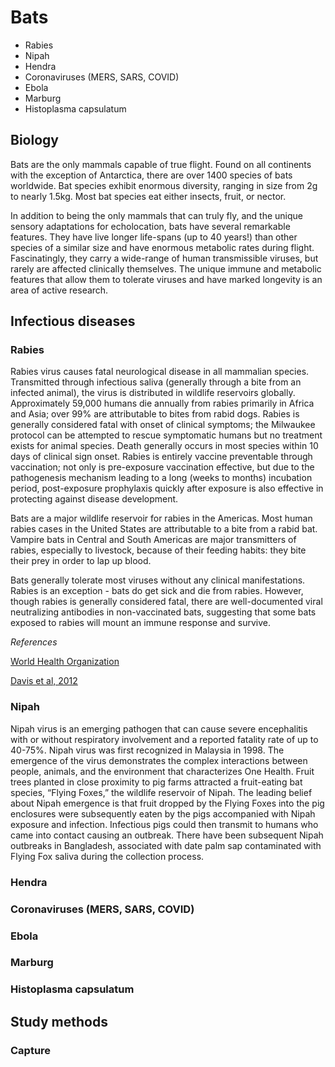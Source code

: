 # Bats

::: {.callout-note title="Infections"}
-   Rabies
-   Nipah
-   Hendra
-   Coronaviruses (MERS, SARS, COVID)
-   Ebola
-   Marburg
-   Histoplasma capsulatum
:::

<!--# good ref: www.nature.com/articles/cddiscovery201648 -->

## Biology

Bats are the only mammals capable of true flight. 
Found on all continents with the exception of Antarctica, there are over 1400 
species of bats worldwide. 
Bat species exhibit enormous diversity, ranging in size from 2g to nearly 1.5kg. 
Most bat species eat either insects, fruit, or nector.

::: {.callout-note title="Fun fact"}
In addition to being the only mammals that can truly fly, and the unique sensory 
adaptations for echolocation, bats have several remarkable features. 
They have live longer life-spans (up to 40 years!) than other species of a 
similar size and have enormous metabolic rates during flight. 
Fascinatingly, they carry a wide-range of human transmissible viruses, but 
rarely are affected clinically themselves. 
The unique immune and metabolic features that allow them to tolerate viruses 
and have marked longevity is an area of active research.
:::

## Infectious diseases

### Rabies

Rabies virus causes fatal neurological disease in all mammalian species. 
Transmitted through infectious saliva (generally through a bite from an infected 
animal), the virus is distributed in wildlife reservoirs globally. 
Approximately 59,000 humans die annually from rabies primarily in Africa and 
Asia; over 99% are attributable to bites from rabid dogs. 
Rabies is generally considered fatal with onset of clinical symptoms; the 
Milwaukee protocol can be attempted to rescue symptomatic humans but no 
treatment exists for animal species. 
Death generally occurs in most species within 10 days of clinical sign onset. 
Rabies is entirely vaccine preventable through vaccination; not only is 
pre-exposure vaccination effective, but due to the pathogenesis mechanism 
leading to a long (weeks to months) incubation period, post-exposure prophylaxis 
quickly after exposure is also effective in protecting against disease 
development.

Bats are a major wildlife reservoir for rabies in the Americas. 
Most human rabies cases in the United States are attributable to a bite from a 
rabid bat. 
Vampire bats in Central and South Americas are major transmitters of rabies, 
especially to livestock, because of their feeding habits: they bite their prey 
in order to lap up blood.

::: {.callout-note title="Fun fact"}
Bats generally tolerate most viruses without any clinical manifestations. 
Rabies is an exception - bats do get sick and die from rabies. 
However, though rabies is generally considered fatal, there are well-documented 
viral neutralizing antibodies in non-vaccinated bats, suggesting that some bats 
exposed to rabies will mount an immune response and survive.
:::

*References*

[World Health Organization](https://www.who.int/news-room/fact-sheets/detail/rabies) 

[Davis et al, 2012](www.ncbi.nlm.nih.gov/pmc/articles/PMC3249890/)

### Nipah

Nipah virus is an emerging pathogen that can cause severe encephalitis with or 
without respiratory involvement and a reported fatality rate of up to 40-75%. 
Nipah virus was first recognized in Malaysia in 1998. 
The emergence of the virus demonstrates the complex interactions between people, 
animals, and the environment that characterizes One Health.
Fruit trees planted in close proximity to pig farms attracted a fruit-eating bat 
species, "Flying Foxes," the wildlife reservoir of Nipah. 
The leading belief about Nipah emergence is that fruit dropped by the Flying 
Foxes into the pig enclosures were subsequently eaten by the pigs accompanied 
with Nipah exposure and infection. 
Infectious pigs could then transmit to humans who came into contact causing an 
outbreak. 
There have been subsequent Nipah outbreaks in Bangladesh, associated with date 
palm sap contaminated with Flying Fox saliva during the collection process.

### Hendra

### Coronaviruses (MERS, SARS, COVID)

### Ebola

### Marburg

### Histoplasma capsulatum

## Study methods

### Capture

